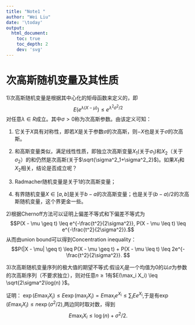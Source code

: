 ```yaml
---
title: "Note1 "
author: "Wei Liu"
date: '\today'
output:
  html_document:
    toc: true
    toc_depth: 2
    dev: 'svg'
---
```


# 次高斯随机变量及其性质

1)次高斯随机变量是根据其中心化的矩母函数来定义的，即
$$E(e^{\lambda (X - \mu)})\leq e^{\lambda^2 \sigma^2 /2}$$
对任意$\lambda \in R$成立。其中$\sigma>0$称为次高斯参数。由该定义可知：

1) 它关于$X$具有对称性，即若$X$是关于参数$\sigma$的次高斯，则$-X$也是关于$\sigma$的次高斯。

2) 和高斯变量类似，满足线性性质，即独立次高斯变量$X_1$(关于$\sigma_1$)和$X_2$（关于$\sigma_2$）的和仍然是次高斯(关于$\sqrt{\sigma^2_1+\sigma^2_2}$)。如果$X_1$和$X_2$相关，结论是否成立呢？

3) Radmacher随机变量是关于$1$的次高斯变量；

4) 有界随机变量$X \in [a, b]$是关于$b-a$的次高斯变量；也是关于$(b-a)/2$的次高斯随机变量，这个界更金一些。


2)根据Chernoff方法可以证明上偏差不等式和下偏差不等式为
$$P(X - \mu \geq t) \leq e^{-\frac{t^2}{2\sigma^2}}, P(X - \mu \leq t) \leq e^{-\frac{t^2}{2\sigma^2}}.$$
从而由union bound可以得到Concentration inequality：
$$P(|X - \mu| \geq t) \leq P(X - \mu \geq t) + P(X - \mu \leq t) \leq 2e^{-\frac{t^2}{2\sigma^2}}. $$

3)次高斯随机变量序列的极大值的期望不等式:假设$X_i$是一个均值为0的以$\sigma$为参数的次高斯序列（不要求独立），则对任意$n\geq 1$有$E(\max_i X_i) \leq \sqrt{2\sigma^2\log(n) }$。

证明： $\exp(E\max_i X_i) \leq E \exp(\max_i X_i)=E \max_i e^{X_i} \leq \sum_i E e^{X_i}$,于是有$\exp(E\max_i X_i) \leq n \exp(\sigma^2/2)$,两边同时取对数，得到
$$E\max_i X_i \leq \log(n) + \sigma^2/2.$$